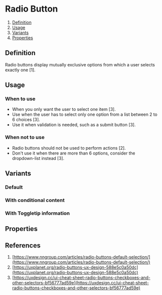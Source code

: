 
<Meta of={RadioButtonGroupStories} />

# Radio Button
1. [Definition](#definition)
2. [Usage](#usage)
3. [Variants](#variants)
4. [Properties](#properties)

## Definition
Radio buttons display mutually exclusive options from which a user selects exactly one [1].
<Canvas of={RadioButtonGroupStories.Default} />

## Usage

### When to use
- When you only want the user to select one item [3].
- Use when the user has to select only one option from a list between 2 to 6 choices [3].
- Use it when validation is needed, such as a submit button [3].

### When not to use
- Radio buttons should not be used to perform actions [2].
- Don't use it when there are more than 6 options, consider the dropdown-list instead [3].

## Variants

### Default
<Canvas of={RadioButtonGroupStories.Default} />

### With conditional content
<Canvas of={RadioButtonGroupStories.WithConditionalContent} />

### With Toggletip information
<Canvas of={RadioButtonGroupStories.WithToggletip} />

## Properties
<ArgTypes of={RadioButtonGroup} />

## References
1. [https://www.nngroup.com/articles/radio-buttons-default-selection/](https://www.nngroup.com/articles/radio-buttons-default-selection/)
2. [https://uxplanet.org/radio-buttons-ux-design-588e5c0a50dc](https://uxplanet.org/radio-buttons-ux-design-588e5c0a50dc)
3. [https://uxdesign.cc/ui-cheat-sheet-radio-buttons-checkboxes-and-other-selectors-bf56777ad59e](https://uxdesign.cc/ui-cheat-sheet-radio-buttons-checkboxes-and-other-selectors-bf56777ad59e)
